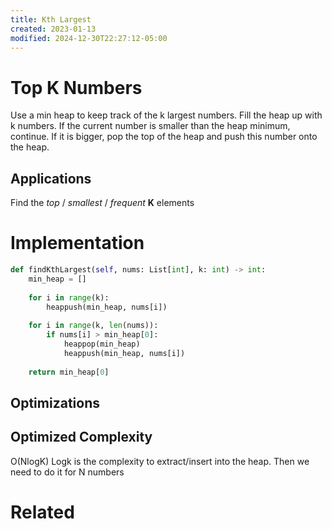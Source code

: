 ```yaml
---
title: Kth Largest
created: 2023-01-13
modified: 2024-12-30T22:27:12-05:00
---
```

# Top K Numbers
Use a min heap to keep track of the k largest numbers. Fill the heap up with k numbers. If the current number is smaller than the heap minimum, continue. If it is bigger, pop the top of the heap and push this number onto the heap.

## Applications
Find the _top_ / _smallest_ / _frequent_ **K** elements
# Implementation

```python
def findKthLargest(self, nums: List[int], k: int) -> int:
	min_heap = []
	
	for i in range(k):
		heappush(min_heap, nums[i])
	
	for i in range(k, len(nums)):
		if nums[i] > min_heap[0]:
			heappop(min_heap)
			heappush(min_heap, nums[i])
		
	return min_heap[0]
```

## Optimizations

## Optimized Complexity

<CustomCallout type="Time-Complexity" title="Time Complexity">O(NlogK) Logk is the complexity to extract/insert into the heap. Then we need to do it for N numbers</CustomCallout>

<CustomCallout type="Space-Complexity" title="Space Complexity"></CustomCallout>


# Related
